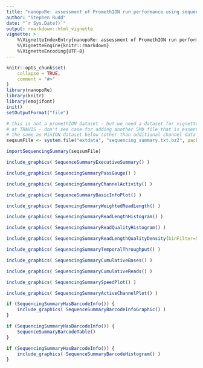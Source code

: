 ```yaml
---
title: "nanopoRe: assessment of PromethION run performance using sequencing_summary.txt"
author: "Stephen Rudd"
date: "`r Sys.Date()`"
output: rmarkdown::html_vignette
vignette: >
    %\VignetteIndexEntry{nanopoRe: assessment of PromethION run performance using sequencing_summary.txt}
    %\VignetteEngine{knitr::rmarkdown}
    %\VignetteEncoding{UTF-8}
---
```


```r
knitr::opts_chunk$set(
    collapse = TRUE,
    comment = "#>"
)
library(nanopoRe)
library(knitr)
library(emojifont)
init()
setOutputFormat("file")
```


```r
# this is not a promethION dataset - but we need a dataset for vignette testing
# at TRAVIS - don't see case for adding another 5Mb file that is essentially
# the same as MinION dataset below (other than additional channel data ...)
seqsumFile <- system.file("extdata", "sequencing_summary.txt.bz2", package = "nanopoRe")

importSequencingSummary(seqsumFile)
```

```r
include_graphics( SequenceSummaryExecutiveSummary() )
```

```r
include_graphics( SequencingSummaryPassGauge() )
```

```r
include_graphics( SequencingSummaryChannelActivity() )
```

```r
include_graphics( SequenceSummaryBasicInfoPlot() )
```

```r
include_graphics( SequencingSummaryWeightedReadLength() )
```

```r
include_graphics( SequencingSummaryReadLengthHistogram() )
```

```r
include_graphics( SequencingSummaryReadQualityHistogram() )
```



```r
include_graphics( SequencingSummaryReadLengthQualityDensity(binFilter=5) )
```

```r
include_graphics( SequencingSummaryTemporalThroughput() )
```

```r
include_graphics( SequencingSummaryCumulativeBases() )
```

```r
include_graphics( SequencingSummaryCumulativeReads() )
```

```r
include_graphics( SequencingSummarySpeedPlot() )
```

```r
include_graphics( SequencingSummaryActiveChannelPlot() )
```

```r
if (SequencingSummaryHasBarcodeInfo()) {
    include_graphics( SequenceSummaryBarcodeInfoGraphic() )
}
```

```r
if (SequencingSummaryHasBarcodeInfo()) {
    SequenceSummaryBarcodeTable()
}
```

```r
if (SequencingSummaryHasBarcodeInfo()) {
    include_graphics( SequenceSummaryBarcodeHistogram() )
}
```
